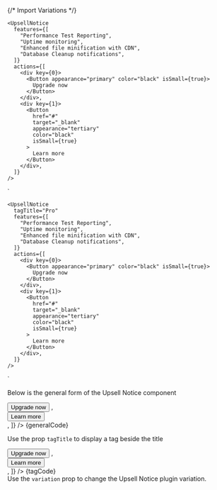 
{/* Import Variations */}


    <UpsellNotice
      features={[
        "Performance Test Reporting",
        "Uptime monitoring",
        "Enhanced file minification with CDN",
        "Database Cleanup notifications",
      ]}
      actions={[
        <div key={0}>
          <Button appearance="primary" color="black" isSmall={true}>
            Upgrade now
          </Button>
        </div>,
        <div key={1}>
          <Button
            href="#"
            target="_blank"
            appearance="tertiary"
            color="black"
            isSmall={true}
          >
            Learn more
          </Button>
        </div>,
      ]}
    />
`

    <UpsellNotice
      tagTitle="Pro"
      features={[
        "Performance Test Reporting",
        "Uptime monitoring",
        "Enhanced file minification with CDN",
        "Database Cleanup notifications",
      ]}
      actions={[
        <div key={0}>
          <Button appearance="primary" color="black" isSmall={true}>
            Upgrade now
          </Button>
        </div>,
        <div key={1}>
          <Button
            href="#"
            target="_blank"
            appearance="tertiary"
            color="black"
            isSmall={true}
          >
            Learn more
          </Button>
        </div>,
      ]}
    />
`

<Section contained={true} style={{ paddingTop: 30 }}>
	<p>Below is the general form of the Upsell Notice component</p>
	<Preview wrapper={true}>
		<UpsellNotice
			title="Upgrade to Smush pro"
			features={[
				"Performance Test Reporting",
				"Uptime monitoring",
				"Enhanced file minification with CDN",
				"Database Cleanup notifications",
			]}
			actions={[
				<div key={0}>
					<Button appearance="primary" color="black" isSmall={true}>
						Upgrade now
					</Button>
				</div>,
				<div key={1}>
					<Button
						href="#"
						target="_blank"
						appearance="tertiary"
						color="black"
						isSmall={true}
					>
						Learn more
					</Button>
				</div>,
			]}
		/>
	</Preview>
	<Snippet language="js">{generalCode}</Snippet>
</Section>

<Section title="With a Tag" contained={true} style={{ paddingTop: 30 }}>
	<p>
		Use the prop <Code small={true}>tagTitle</Code> to display a tag beside the
		title
	</p>
	<Preview wrapper={true}>
		<UpsellNotice
			tagTitle="Pro"
			features={[
				"Performance Test Reporting",
				"Uptime monitoring",
				"Enhanced file minification with CDN",
				"Database Cleanup notifications",
			]}
			actions={[
				<div key={0}>
					<Button appearance="primary" color="black" isSmall={true}>
						Upgrade now
					</Button>
				</div>,
				<div key={1}>
					<Button
						href="#"
						target="_blank"
						appearance="tertiary"
						color="black"
						isSmall={true}
					>
						Learn more
					</Button>
				</div>,
			]}
		/>
	</Preview>
	<Snippet language="js">{tagCode}</Snippet>
</Section>

<Section title="Variations" style={{ paddingTop: 0 }}>
	Use the <Code small={true}>variation</Code> prop to change the Upsell Notice
	plugin variation.
	<Switcher>
		<div label="hummingbird" value="hummingbird">
			<Hummingbird />
		</div>
		<div label="smush" value="smush">
			<Smush />
		</div>
		<div label="snapshot" value="snapshot">
			<Snapshot />
		</div>
		<div label="smartcrawl" value="smartcrawl">
			<Smartcrawl />
		</div>
		<div label="shipper" value="shipper">
			<Shipper />
		</div>
		<div label="shipper" value="shipper">
			<Shipper />
		</div>
		<div label="ivt" value="ivt">
			<Ivt />
		</div>
		<div label="hustle" value="hustle">
			<Hustle />
		</div>
		<div label="forminator" value="forminator">
			<Forminator />
		</div>
		<div label="defender" value="defender">
			<Defender />
		</div>
		<div label="branda" value="branda">
			<Branda />
		</div>
		<div label="beehive" value="beehive">
			<Beehive />
		</div>
	</Switcher>
</Section>
